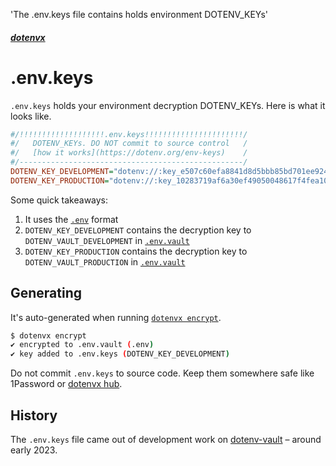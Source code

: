   'The .env.keys file contains holds environment DOTENV_KEYs'

##### [dotenvx](/docs)
# .env.keys

`.env.keys` holds your environment decryption DOTENV_KEYs. Here is what it looks like.

```ini {{ title: '.env.keys' }}
#/!!!!!!!!!!!!!!!!!!!.env.keys!!!!!!!!!!!!!!!!!!!!!!/
#/   DOTENV_KEYs. DO NOT commit to source control   /
#/   [how it works](https://dotenv.org/env-keys)    /
#/--------------------------------------------------/
DOTENV_KEY_DEVELOPMENT="dotenv://:key_e507c60efa8841d8d5bbb85bd701ee92406cf3b06506d1d80f1553c2a72791e4@dotenvx.com/vault/.env.vault?environment=development"
DOTENV_KEY_PRODUCTION="dotenv://:key_10283719af6a30ef49050048617f4fea10c23a38021fbebeb9fd858caa01852e@dotenvx.com/vault/.env.vault?environment=production"
```

Some quick takeaways:

1. It uses the [`.env`](/docs/env-file) format
2. `DOTENV_KEY_DEVELOPMENT` contains the decryption key to `DOTENV_VAULT_DEVELOPMENT` in [`.env.vault`](/docs/env-vault-file)
3. `DOTENV_KEY_PRODUCTION` contains the decryption key to `DOTENV_VAULT_PRODUCTION` in [`.env.vault`](/docs/env-vault-file)

## Generating

It's auto-generated when running [`dotenvx encrypt`](/docs/quickstart/encryption).

```sh
$ dotenvx encrypt
✔ encrypted to .env.vault (.env)
✔ key added to .env.keys (DOTENV_KEY_DEVELOPMENT)
```

Do not commit `.env.keys` to source code. Keep them somewhere safe like 1Password or [dotenvx hub](https://hub.dotenvx.com).

## History

The `.env.keys` file came out of development work on [dotenv-vault](https://github.com/dotenv-org/dotenv-vault) – around early 2023.
